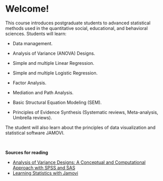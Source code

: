 # Welcome! {.unnumbered}

This course introduces postgraduate students to advanced statistical methods used in the quantitative social, educational, and behavioral sciences. Students will learn:

-   Data management.

-   Analysis of Variance (ANOVA) Designs.

-   Simple and multiple Linear Regression.

-   Simple and multiple Logistic Regression.

-   Factor Analysis.

-   Mediation and Path Analysis.

-   Basic Structural Equation Modeling (SEM).

-   Principles of Evidence Synthesis (Systematic reviews, Meta-analysis, Umbrella reviews).

The student will also learn about the principles of data visualization and statistical software JAMOVI.

     

**Sources for reading**

-   [Analysis of Variance Designs: A Conceptual and Computational Approach with SPSS and SAS](https://www.cambridge.org/highereducation/books/analysis-of-variance-designs/5500246DE031763B7D439A162FA97DF5#overview)
-   [Learning Statistics with Jamovi](https://davidfoxcroft.github.io/lsj-book/)
